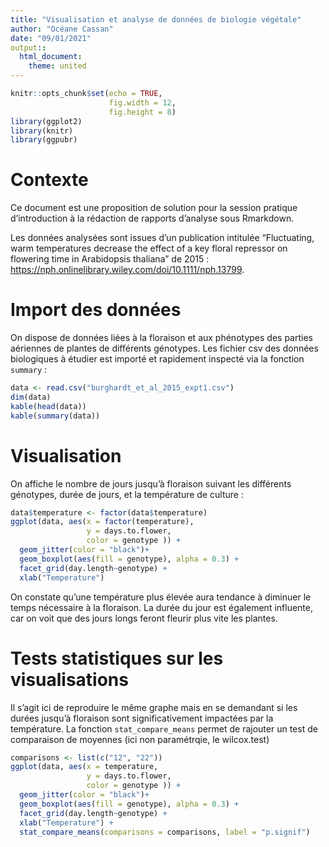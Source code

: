 ---
title: "Visualisation et analyse de données de biologie végétale"
author: "Océane Cassan"
date: "09/01/2021"
output::
  html_document:
    theme: united
---

```{r setup, include=FALSE}
knitr::opts_chunk$set(echo = TRUE,
                      fig.width = 12, 
                      fig.height = 8)
library(ggplot2)
library(knitr)
library(ggpubr)
```

# Contexte

Ce document est une proposition de solution pour la session pratique d'introduction à la rédaction de rapports d'analyse sous Rmarkdown. 

Les données analysées sont issues d'un publication intitulée "Fluctuating, warm temperatures decrease the effect of a key floral repressor on flowering time in Arabidopsis thaliana" de 2015 : <https://nph.onlinelibrary.wiley.com/doi/10.1111/nph.13799>.

# Import des données

On dispose de données liées à la floraison et aux phénotypes des parties aériennes de plantes de différents génotypes.
Les fichier csv des données biologiques à étudier est importé et rapidement inspecté via la fonction ```summary``` :

```{r import}
data <- read.csv("burghardt_et_al_2015_expt1.csv")
dim(data)
kable(head(data))
kable(summary(data))
```
# Visualisation

On affiche le nombre de jours jusqu'à floraison suivant les différents génotypes, durée de jours, et la température de culture :

```{r visu, warning=FALSE, message=FALSE}
data$temperature <- factor(data$temperature)
ggplot(data, aes(x = factor(temperature), 
                 y = days.to.flower, 
                 color = genotype )) + 
  geom_jitter(color = "black")+ 
  geom_boxplot(aes(fill = genotype), alpha = 0.3) +
  facet_grid(day.length~genotype) + 
  xlab("Temperature")
```

On constate qu'une température plus élevée aura tendance à diminuer le temps nécessaire à la floraison.
La durée du jour est également influente, car on voit que des jours longs feront fleurir plus vite les plantes.

# Tests statistiques sur les visualisations

Il s'agit ici de reproduire le même graphe mais en se demandant si les durées jusqu'à floraison sont significativement impactées par la température. La fonction ```stat_compare_means``` permet de rajouter un test de comparaison de moyennes (ici non paramétrqie, le wilcox.test)


```{r pvalues, warning=F, message=TRUE}

comparisons <- list(c("12", "22"))
ggplot(data, aes(x = temperature, 
                 y = days.to.flower, 
                 color = genotype )) + 
  geom_jitter(color = "black")+ 
  geom_boxplot(aes(fill = genotype), alpha = 0.3) +
  facet_grid(day.length~genotype) + 
  xlab("Temperature") + 
  stat_compare_means(comparisons = comparisons, label = "p.signif")
```

